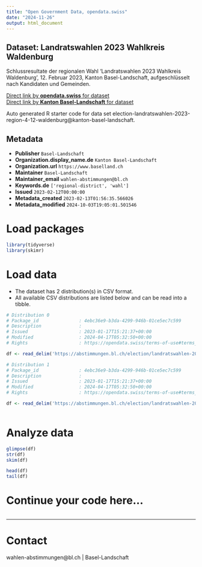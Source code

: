 ```yaml
---
title: "Open Government Data, opendata.swiss"
date: "2024-11-26"
output: html_document
---
```


## Dataset: Landratswahlen 2023 Wahlkreis Waldenburg

Schlussresultate der regionalen Wahl 'Landratswahlen 2023 Wahlkreis Waldenburg', 12. Februar 2023, Kanton Basel-Landschaft, aufgeschlüsselt nach Kandidaten und Gemeinden.

[Direct link by **opendata.swiss** for dataset](https://opendata.swiss/de/dataset/landratswahlen-2023-wahlkreis-waldenburg)<br>
[Direct link by **Kanton Basel-Landschaft** for dataset](https://abstimmungen.bl.ch/election/landratswahlen-2023-region-4-12-waldenburg/data)

Auto generated R starter code for data set election-landratswahlen-2023-region-4-12-waldenburg@kanton-basel-landschaft.

## Metadata

- **Publisher** `Basel-Landschaft`
- **Organization.display_name.de** `Kanton Basel-Landschaft`
- **Organization.url** `https://www.baselland.ch`
- **Maintainer** `Basel-Landschaft`
- **Maintainer_email** `wahlen-abstimmungen@bl.ch`
- **Keywords.de** `['regional-district', 'wahl']`
- **Issued** `2023-02-12T00:00:00`
- **Metadata_created** `2023-02-13T01:56:35.566026`
- **Metadata_modified** `2024-10-03T19:05:01.501546`


# Load packages

```r

library(tidyverse)
library(skimr)

```

# Load data

-   The dataset has 2 distribution(s) in CSV format.
-   All available CSV distributions are listed below and can be read into a tibble.

```r

# Distribution 0
# Package_id               : 4ebc36e9-b3da-4299-946b-01ce5ec7c599
# Description              : 
# Issued                   : 2023-01-17T15:21:37+00:00
# Modified                 : 2024-04-17T05:32:50+00:00
# Rights                   : https://opendata.swiss/terms-of-use#terms_by

df <- read_delim('https://abstimmungen.bl.ch/election/landratswahlen-2023-region-4-12-waldenburg/data-csv')

# Distribution 1
# Package_id               : 4ebc36e9-b3da-4299-946b-01ce5ec7c599
# Description              : 
# Issued                   : 2023-01-17T15:21:37+00:00
# Modified                 : 2024-04-17T05:32:50+00:00
# Rights                   : https://opendata.swiss/terms-of-use#terms_by

df <- read_delim('https://abstimmungen.bl.ch/election/landratswahlen-2023-region-4-12-waldenburg/data-parties-csv')



```

# Analyze data

```r

glimpse(df)
str(df)
skim(df)

head(df)
tail(df)

```

# Continue your code here...

```r

```

------------------------------------------------------------------------

# Contact

wahlen-abstimmungen@bl.ch | Basel-Landschaft
